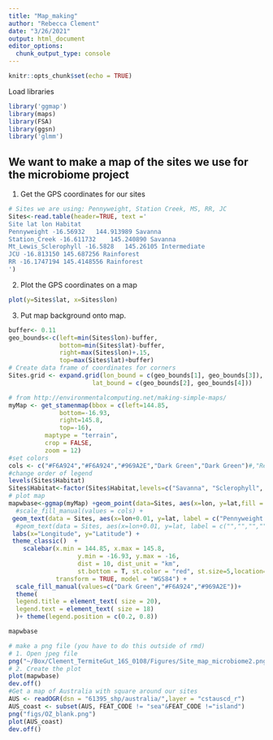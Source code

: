 ```yaml
---
title: "Map_making"
author: "Rebecca Clement"
date: "3/26/2021"
output: html_document
editor_options: 
  chunk_output_type: console
---
```


```r
knitr::opts_chunk$set(echo = TRUE)
```

Load libraries
```r
library('ggmap')
library(maps)
library(FSA)
library(ggsn)
library('glmm')
```

## We want to make a map of the sites we use for the microbiome project

1) Get the GPS coordinates for our sites
```r
# Sites we are using: Pennyweight, Station Creek, MS, RR, JC
Sites<-read.table(header=TRUE, text ='
Site lat lon Habitat
Pennyweight -16.56932	144.913989 Savanna
Station_Creek -16.611732	145.240890 Savanna
Mt_Lewis_Sclerophyll -16.5828	145.26105 Intermediate
JCU -16.813150 145.687256 Rainforest
RR -16.1747194 145.4148556 Rainforest
')

```

2) Plot the GPS coordinates on a map
```r
plot(y=Sites$lat, x=Sites$lon)
```


3) Put map background onto map.
```r
buffer<- 0.11
geo_bounds<-c(left=min(Sites$lon)-buffer,
              bottom=min(Sites$lat)-buffer,
              right=max(Sites$lon)+.15,
              top=max(Sites$lat)+buffer)
# Create data frame of coordinates for corners
Sites.grid <- expand.grid(lon_bound = c(geo_bounds[1], geo_bounds[3]), 
                       lat_bound = c(geo_bounds[2], geo_bounds[4]))

# from http://environmentalcomputing.net/making-simple-maps/
myMap <- get_stamenmap(bbox = c(left=144.85,
              bottom=-16.93,
              right=145.8,
              top=-16),
          maptype = "terrain", 
          crop = FALSE,
          zoom = 12)
#set colors
cols <- c("#F6A924","#F6A924","#969A2E","Dark Green","Dark Green")#,"Red","Red","Red")
#change order of legend
levels(Sites$Habitat)
Sites$Habitat<-factor(Sites$Habitat,levels=c("Savanna", "Sclerophyll", "Rainforest"))
# plot map
mapwbase<-ggmap(myMap) +geom_point(data=Sites, aes(x=lon, y=lat,fill = Habitat), shape = 23,size=10) + #c(7,7,7,7,7))+#,3.5,3.5,3.5))+ #,fill=cols
  #scale_fill_manual(values = cols) +
 geom_text(data = Sites, aes(x=lon+0.01, y=lat, label = c("Pennyweight (Sav1) \n","\nStation Creek (Sav2)","  Mt. Lewis (Scl1)","JCU","  Rainforest\nRescue (RR)")),size = 12,hjust = "left",fontface = "bold") + 
  #geom_text(data = Sites, aes(x=lon+0.01, y=lat, label = c("","","","","","W1","W2","W3\n")),color='red',size = 5,hjust = "left") +
 labs(x="Longitude", y="Latitude") +
 theme_classic()  +
    scalebar(x.min = 144.85, x.max = 145.8,
                   y.min = -16.93, y.max = -16,
                   dist = 10, dist_unit = "km",
                   st.bottom = T, st.color = "red", st.size=5,location="topleft",
             transform = TRUE, model = "WGS84") +
  scale_fill_manual(values=c("Dark Green","#F6A924","#969A2E"))+
  theme(
  legend.title = element_text( size = 20),
  legend.text = element_text( size = 18)
  )+ theme(legend.position = c(0.2, 0.8))

mapwbase

# make a png file (you have to do this outside of rmd)
# 1. Open jpeg file
png("~/Box/Clement_TermiteGut_16S_0108/Figures/Site_map_microbiome2.png", width=1024, height=768)
# 2. Create the plot
plot(mapwbase)
dev.off()
#Get a map of Australia with square around our sites
AUS <- readOGR(dsn = "61395_shp/australia/",layer = "cstauscd_r")
AUS_coast <- subset(AUS, FEAT_CODE != "sea"&FEAT_CODE !="island")
png("figs/OZ_blank.png")
plot(AUS_coast)
dev.off()
```

